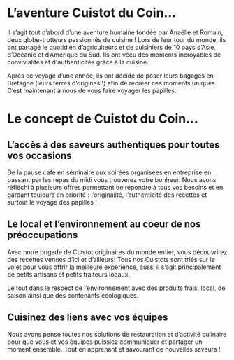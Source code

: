 
# L’aventure Cuistot du Coin...

Il s’agit tout d’abord d’une aventure humaine fondée par Anaëlle et Romain, deux globe-trotteurs passionnés de cuisine !
Lors de leur tour du monde, ils ont partagé le quotidien d’agriculteurs et de cuisiniers de 10 pays d’Asie, d’Océanie et d’Amérique du Sud. Ils ont vécu des moments incroyables de convivialités et d'authenticités grâce à la cuisine. 

Après ce voyage d’une année, ils ont décidé de poser leurs bagages en Bretagne (leurs terres d’origines!!) afin de recréer ces moments uniques. C’est maintenant à nous de vous faire voyager les papilles.

# Le concept de Cuistot du Coin...

## L’accès à des saveurs authentiques pour toutes vos occasions

De la pause café en séminaire aux soirées organisées en entreprise en passant par les repas du midi vous trouverez votre bonheur. Nous avons réfléchi à plusieurs offres permettant de répondre à tous vos besoins et en gardant toujours en priorité : l’originalité, l’authenticité des recettes et surtout le voyage des papilles !

## Le local et l’environnement au coeur de nos préoccupations

Avec notre brigade de Cuistot originaires du monde entier, vous découvrirez des recettes venues d’ici et d’ailleurs! Tous nos Cuistots sont triés sur le volet pour vous offrir la meilleure expérience, aussi il s’agit principalement de petits artisans et petits traiteurs locaux.

Le tout dans le respect de l’environnement avec des produits frais, local, de saison ainsi que des contenants écologiques.

## Cuisinez des liens avec vos équipes

Nous avons pensé toutes nos solutions de restauration et d’activité culinaire pour que vous et vos équipes puissiez communiquer et partager un moment ensemble. Tout en apprenant et savourant de nouvelles saveurs !
